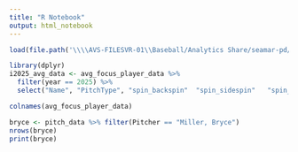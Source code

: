 ```yaml
---
title: "R Notebook"
output: html_notebook
---
```



```r

load(file.path('\\\\AVS-FILESVR-01\\Baseball/Analytics Share/seamar-pd/', 'daily-data','spin-filtering-data.RData'))

```

```r
library(dplyr)
i2025_avg_data <- avg_focus_player_data %>%
  filter(year == 2025) %>%
  select("Name", "PitchType", "spin_backspin"  "spin_sidespin"   "spin_gyrospin"   "spin_efficiency", "start_speed",  "break_x",   "break_z",    "year"   )


```

```r
colnames(avg_focus_player_data)
```
```r
bryce <- pitch_data %>% filter(Pitcher == "Miller, Bryce")
nrows(bryce)
print(bryce)
```

